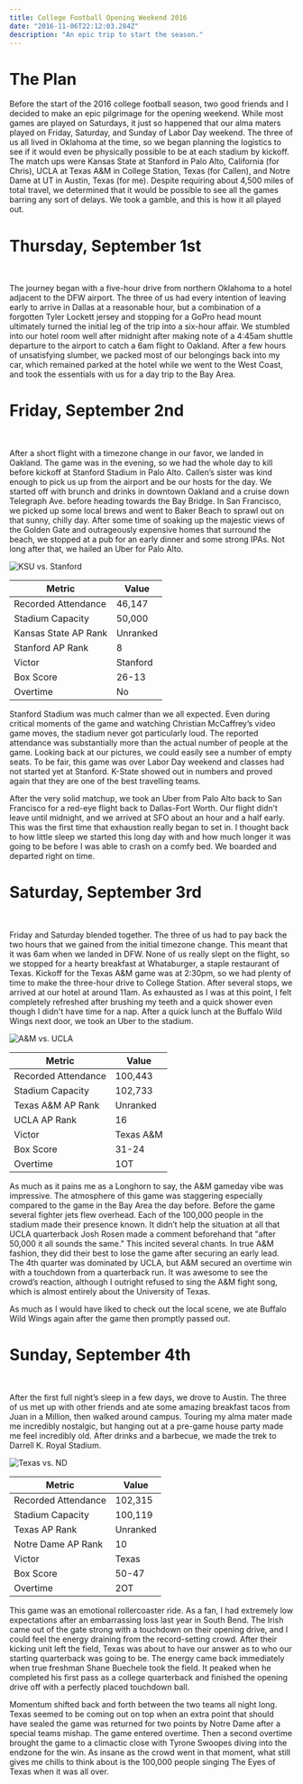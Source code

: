 ```yaml
---
title: College Football Opening Weekend 2016
date: "2016-11-06T22:12:03.284Z"
description: "An epic trip to start the season."
---
```


# The Plan
Before the start of the 2016 college football season, two good friends and I decided to make an epic pilgrimage for the opening weekend. While most games are played on Saturdays, it just so happened that our alma maters played on Friday, Saturday, and Sunday of Labor Day weekend. The three of us all lived in Oklahoma at the time, so we began planning the logistics to see if it would even be physically possible to be at each stadium by kickoff. The match ups were Kansas State at Stanford in Palo Alto, California (for Chris), UCLA at Texas A&M in College Station, Texas (for Callen), and Notre Dame at UT in Austin, Texas (for me). Despite requiring about 4,500 miles of total travel, we determined that it would be possible to see all the games barring any sort of delays. We took a gamble, and this is how it all played out.

# Thursday, September 1st
<div style={{ height: '50vh', width: '100%' }}>
    <GoogleMapReact
        bootstrapURLKeys={{ key: getGoogleMapsAPIKey() }}
        defaultCenter={{lat: 32.899800, lng: -97.040636}}
        defaultZoom={9}
    >
    <MapMarker lat={32.899800} lng={-97.040636} />
    </GoogleMapReact>
</div>
<br />

The journey began with a five-hour drive from northern Oklahoma to a hotel adjacent to the DFW airport. The three of us had every intention of leaving early to arrive in Dallas at a reasonable hour, but a combination of a forgotten Tyler Lockett jersey and stopping for a GoPro head mount ultimately turned the initial leg of the trip into a six-hour affair. We stumbled into our hotel room well after midnight after making note of a 4:45am shuttle departure to the airport to catch a 6am flight to Oakland. After a few hours of unsatisfying slumber, we packed most of our belongings back into my car, which remained parked at the hotel while we went to the West Coast, and took the essentials with us for a day trip to the Bay Area.

# Friday, September 2nd
<div style={{ height: '50vh', width: '100%' }}>
    <GoogleMapReact
        bootstrapURLKeys={{ key: getGoogleMapsAPIKey() }}
        defaultCenter={{lat: 37.712384, lng: -122.218832}}
        defaultZoom={9}
    >
    <MapMarker lat={37.712384} lng={-122.218832} />
    </GoogleMapReact>
</div>
<br />

After a short flight with a timezone change in our favor, we landed in Oakland. The game was in the evening, so we had the whole day to kill before kickoff at Stanford Stadium in Palo Alto. Callen’s sister was kind enough to pick us up from the airport and be our hosts for the day. We started off with brunch and drinks in downtown Oakland and a cruise down Telegraph Ave. before heading towards the Bay Bridge. In San Francisco, we picked up some local brews and went to Baker Beach to sprawl out on that sunny, chilly day. After some time of soaking up the majestic views of the Golden Gate and outrageously expensive homes that surround the beach, we stopped at a pub for an early dinner and some strong IPAs. Not long after that, we hailed an Uber for Palo Alto.

![KSU vs. Stanford](./ksu-stanford-2016.jpg)

| Metric               | Value    |
|----------------------|----------|
| Recorded Attendance  | 46,147   |
| Stadium Capacity     | 50,000   |
| Kansas State AP Rank | Unranked |
| Stanford AP Rank     | 8        |
| Victor               | Stanford |
| Box Score            | 26-13    |
| Overtime             | No       |

Stanford Stadium was much calmer than we all expected. Even during critical moments of the game and watching Christian McCaffrey’s video game moves, the stadium never got particularly loud. The reported attendance was substantially more than the actual number of people at the game. Looking back at our pictures, we could easily see a number of empty seats. To be fair, this game was over Labor Day weekend and classes had not started yet at Stanford. K-State showed out in numbers and proved again that they are one of the best travelling teams.

After the very solid matchup, we took an Uber from Palo Alto back to San Francisco for a red-eye flight back to Dallas-Fort Worth. Our flight didn’t leave until midnight, and we arrived at SFO about an hour and a half early. This was the first time that exhaustion really began to set in. I thought back to how little sleep we started this long day with and how much longer it was going to be before I was able to crash on a comfy bed. We boarded and departed right on time.

# Saturday, September 3rd

<div style={{ height: '50vh', width: '100%' }}>
    <GoogleMapReact
        bootstrapURLKeys={{ key: getGoogleMapsAPIKey() }}
        defaultCenter={{lat: 30.619470, lng: -96.338035}}
        defaultZoom={9}
    >
    <MapMarker lat={30.619470} lng={-96.338035} />
    </GoogleMapReact>
</div>
<br />

Friday and Saturday blended together. The three of us had to pay back the two hours that we gained from the initial timezone change. This meant that it was 6am when we landed in DFW. None of us really slept on the flight, so we stopped for a hearty breakfast at Whataburger, a staple restaurant of Texas. Kickoff for the Texas A&M game was at 2:30pm, so we had plenty of time to make the three-hour drive to College Station. After several stops, we arrived at our hotel at around 11am. As exhausted as I was at this point, I felt completely refreshed after brushing my teeth and a quick shower even though I didn't have time for a nap. After a quick lunch at the Buffalo Wild Wings next door, we took an Uber to the stadium.

![A&M vs. UCLA](./tamu-ucla-2016.jpg)

| Metric              | Value     |
|---------------------|-----------|
| Recorded Attendance | 100,443   |
| Stadium Capacity    | 102,733   |
| Texas A&M AP Rank   | Unranked  |
| UCLA AP Rank        | 16        |
| Victor              | Texas A&M |
| Box Score           | 31-24     |
| Overtime            | 1OT       |

As much as it pains me as a Longhorn to say, the A&M gameday vibe was impressive. The atmosphere of this game was staggering especially compared to the game in the Bay Area the day before. Before the game several fighter jets flew overhead. Each of the 100,000 people in the stadium made their presence known. It didn’t help the situation at all that UCLA quarterback Josh Rosen made a comment beforehand that "after 50,000 it all sounds the same." This incited several chants. In true A&M fashion, they did their best to lose the game after securing an early lead. The 4th quarter was dominated by UCLA, but A&M secured an overtime win with a touchdown from a quarterback run. It was awesome to see the crowd’s reaction, although I outright refused to sing the A&M fight song, which is almost entirely about the University of Texas.

As much as I would have liked to check out the local scene, we ate Buffalo Wild Wings again after the game then promptly passed out.

# Sunday, September 4th
<div style={{ height: '50vh', width: '100%' }}>
    <GoogleMapReact
        bootstrapURLKeys={{ key: getGoogleMapsAPIKey() }}
        defaultCenter={{lat: 30.283983, lng: -97.732759}}
        defaultZoom={9}
    >
    <MapMarker lat={30.283983} lng={-97.732759} />
    </GoogleMapReact>
</div>
<br />

After the first full night’s sleep in a few days, we drove to Austin. The three of us met up with other friends and ate some amazing breakfast tacos from Juan in a Million, then walked around campus. Touring my alma mater made me incredibly nostalgic, but hanging out at a pre-game house party made me feel incredibly old. After drinks and a barbecue, we made the trek to Darrell K. Royal Stadium.

![Texas vs. ND](./texas-nd-2016.jpg)

| Metric              | Value    |
|---------------------|----------|
| Recorded Attendance | 102,315  |
| Stadium Capacity    | 100,119  |
| Texas AP Rank       | Unranked |
| Notre Dame AP Rank  | 10       |
| Victor              | Texas    |
| Box Score           | 50-47    |
| Overtime            | 2OT      |

This game was an emotional rollercoaster ride. As a fan, I had extremely low expectations after an embarrassing loss last year in South Bend. The Irish came out of the gate strong with a touchdown on their opening drive, and I could feel the energy draining from the record-setting crowd. After their kicking unit left the field, Texas was about to have our answer as to who our starting quarterback was going to be. The energy came back immediately when true freshman Shane Buechele took the field. It peaked when he completed his first pass as a college quarterback and finished the opening drive off with a perfectly placed touchdown ball.

Momentum shifted back and forth between the two teams all night long. Texas seemed to be coming out on top when an extra point that should have sealed the game was returned for two points by Notre Dame after a special teams mishap. The game entered overtime. Then a second overtime brought the game to a climactic close with Tyrone Swoopes diving into the endzone for the win. As insane as the crowd went in that moment, what still gives me chills to think about is the 100,000 people singing The Eyes of Texas when it was all over.